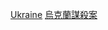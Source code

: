 {{Catnav|頁面分類|人物|各國人物|各國謀殺案受害者}}
{{Catnav|頁面分類|人物|逝世|特殊原因逝世者|謀殺受害者|各國謀殺案受害者}}
{{Catnav|頁面分類|社會|社會問題|犯罪|謀殺|謀殺受害者|各國謀殺案受害者}}
{{Catnav|頁面分類|社會|社會問題|犯罪|謀殺|各國謀殺案|烏克蘭謀殺案}}
{{Catnav|頁面分類|社會科學|社會學|刑事學|犯罪|謀殺|各國謀殺案|烏克蘭謀殺案}}
{{Catnav|頁面分類|社會科學|心理學|行為|犯罪|謀殺|各國謀殺案|烏克蘭謀殺案}}

[[Category:各國謀殺案受害者|Ukraine]]
[[Category:烏克蘭謀殺案|]]